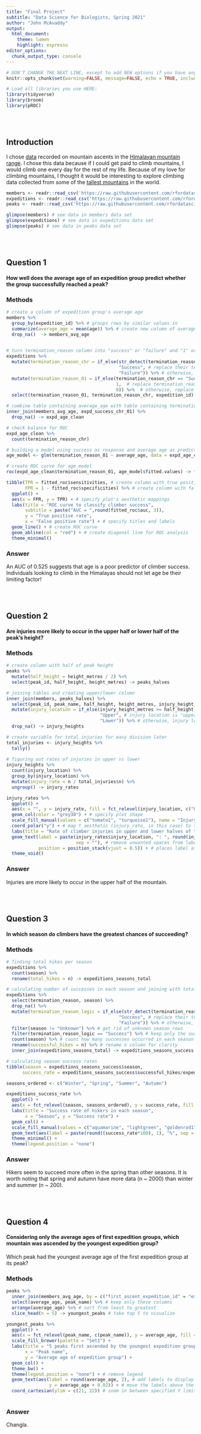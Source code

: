 ```yaml
---
title: "Final Project"
subtitle: "Data Science for Biologists, Spring 2021"
author: "John McAvaddy"
output: 
  html_document:
    theme: lumen
    highlight: espresso
editor_options: 
  chunk_output_type: console
---
```


```r
# DON'T CHANGE THE NEXT LINE, except to add NEW options if you have any.
knitr::opts_chunk$set(warning=FALSE, message=FALSE, echo = TRUE, include = TRUE)

# Load all libraries you use HERE:
library(tidyverse)
library(broom)
library(pROC)
```

<br><br>

## Introduction

I chose [data](https://github.com/rfordatascience/tidytuesday/tree/master/data/2020/2020-09-22) recorded on mountain ascents in the [Himalayan mountain range](https://en.wikipedia.org/wiki/Himalayas). I chose this data because if I could get paid to climb mountains, I would climb one every day for the rest of my life. Because of my love for climbing mountains, I thought it would be interesting to explore climbing data collected from some of the [tallest mountains](https://en.wikipedia.org/wiki/List_of_highest_mountains_on_Earth) in the world. 

```r
members <- readr::read_csv('https://raw.githubusercontent.com/rfordatascience/tidytuesday/master/data/2020/2020-09-22/members.csv')
expeditions <- readr::read_csv('https://raw.githubusercontent.com/rfordatascience/tidytuesday/master/data/2020/2020-09-22/expeditions.csv')
peaks <- readr::read_csv('https://raw.githubusercontent.com/rfordatascience/tidytuesday/master/data/2020/2020-09-22/peaks.csv')

glimpse(members) # see data in members data set
glimpse(expeditions) # see data in expeditions data set
glimpse(peaks) # see data in peaks data set
```

<br><br>

## Question 1

#### How well does the average age of an expedition group predict whether the group successfully reached a peak?

### Methods
```r
# create a column of expedition group's average age
members %>%
  group_by(expedition_id) %>% # groups rows by similar values in
  summarize(average_age = mean(age)) %>% # create new column of average ages of each expedition group
  drop_na()  -> members_avg_age 
  

# turn termination_reason column into "success" or "failure" and "1" or "0"
expeditions %>%
  mutate(termination_reason_chr = if_else(str_detect(termination_reason, "Success"), # find expedition groups that succeeded
                                          "Success", # replace their termination_reason with success
                                          "Failure")) %>% # otherwise, replace termination_reason with failure
  mutate(termination_reason_01 = if_else(termination_reason_chr == "Success", # find expedition groups that succeeded
                                         1,  # replace termination_reason with 1
                                         0)) %>%  # otherwise, replace termination_reason with 0
  select(termination_reason_01, termination_reason_chr, expedition_id) -> expd_success_chr_01

# combine table containing average_age with table containing termination_reason by expedition_id column
inner_join(members_avg_age, expd_success_chr_01) %>%
  drop_na() -> expd_age_clean
```

```r
# check balance for ROC
expd_age_clean %>%
  count(termination_reason_chr)

# building a model using success as response and average age as predictor
age_model <- glm(termination_reason_01 ~ average_age, data = expd_age_clean, family = "binomial")

# create ROC curve for age_model
roc(expd_age_clean$termination_reason_01, age_model$fitted.values) -> fitted_roc
```

```r
tibble(TPR = fitted_roc$sensitivities, # create column with true positive rate values
       FPR = 1 - fitted_roc$specificities) %>% # create column with false positive rate values
  ggplot() + 
  aes(x = FPR, y = TPR) + # specify plot's aesthetic mappings
  labs(title = "ROC curve to classify climber success", 
       subtitle = paste("AUC = ",round(fitted_roc$auc, 3)),
       y = "True positive rate",
       x = "False positive rate") + # specify titles and labels
  geom_line() + # create ROC curve
  geom_abline(col = "red") + # create diagonal line for ROC analysis
  theme_minimal()

```

### Answer

An AUC of 0.525 suggests that age is a poor predictor of climber success. Individuals looking to climb in the Himalayas should not let age be their limiting factor!


<br><br>

## Question 2

#### Are injuries more likely to occur in the upper half or lower half of the peak's height?
### Methods
```r
# create column with half of peak height
peaks %>%
  mutate(half_height = height_metres / 2) %>%
  select(peak_id, half_height, height_metres) -> peaks_halves

# joining tables and creating upper/lower column
inner_join(members, peaks_halves) %>%
  select(peak_id, peak_name, half_height, height_metres, injury_height_metres) %>% # keep these columns
  mutate(injury_location = if_else(injury_height_metres >= half_height, # if the injury occurred above the halfway height
                                   "Upper", # injury location is "upper"
                                   "Lower")) %>% # otherwise, injury location is "lower"
  drop_na() -> injury_heights

# create variable for total injuries for easy division later
total_injuries <- injury_heights %>%
  tally()
  
# figuring out rates of injuries in upper vs lower
injury_heights %>%
  count(injury_location) %>%
  group_by(injury_location) %>%
  mutate(injury_rate = n / total_injuries$n) %>%
  ungroup() -> injury_rates
```


```r
injury_rates %>%
  ggplot() +
  aes(x = "", y = injury_rate, fill = fct_relevel(injury_location, c("Upper", "Lower"))) + # specify plot aesthetic mappings
  geom_col(color = "grey30") + # specify plot shape
  scale_fill_manual(values = c("tomato1", "turquoise1"), name = "Injury location")  + # specify fill colors and legend title
  coord_polar("y") + # map Y aesthetic (injury_rate, in this case) to the columns that will form the wedges (ie, which data do I want to be the wedges of the pie chart)
  labs(title = "Rate of climber injuries in upper and lower halves of the mountain's height") +
  geom_text(label = paste(injury_rates$injury_location, ": ", round(injury_rates$injury_rate, 4), # label specifications
                          sep = ""), # remove unwanted spaces from labels
            position = position_stack(vjust = 0.5)) + # places label at center of wedge/column
  theme_void()
```

### Answer

Injuries are more likely to occur in the upper half of the mountain. 

<br><br>

## Question 3

#### In which season do climbers have the greatest chances of succeeding?

### Methods
```r
# finding total hikes per season
expeditions %>%
  count(season) %>%
  rename(total_hikes = n) -> expeditions_seasons_total

# calculating number of successes in each season and joining with total hike tibble
expeditions %>%
  select(termination_reason, season) %>%
  drop_na() %>%
  mutate(termination_reason_logic = if_else(str_detect(termination_reason, "Success"), # find expedition groups that succeeded
                                          "Success", # replace their termination_reason with success
                                          "Failure")) %>% # otherwise, replace termination_reason with failure
  filter(season != "Unknown") %>% # get rid of unknown season rows
  filter(termination_reason_logic == "Success") %>% # keep only the successes
  count(season) %>% # count how many successes occurred in each season
  rename(successful_hikes = n) %>% # rename n column for clarity
  inner_join(expeditions_seasons_total) -> expeditions_seasons_success # join with tibble containing total number of hikes in each season

# calculating season success rates
tibble(season = expeditions_seasons_success$season,
      success_rate = expeditions_seasons_success$successful_hikes/expeditions_seasons_success$total_hikes) -> expeditions_success_rate
```
```r
seasons_ordered <- c("Winter", "Spring", "Summer", "Autumn")

expeditions_success_rate %>%
  ggplot() +
  aes(x = fct_relevel(season, seasons_ordered), y = success_rate, fill = seasons_ordered) +
  labs(title = "Success rate of hikers in each season",
       x = "Season", y = "Success rate") +
  geom_col() +
  scale_fill_manual(values = c("aquamarine", "lightgreen", "goldenrod1", "tomato")) +
  geom_text(aes(label = paste(round((success_rate*100), 1), "%", sep = ""), y = success_rate + 0.012)) + 
  theme_minimal() +
  theme(legend.position = "none")
```

### Answer

Hikers seem to succeed more often in the spring than other seasons. It is worth noting that spring and autumn have more data (n ~ 2000) than winter and summer (n ~ 200).


<br><br>

## Question 4

#### Considering only the average ages of first expedition groups, which mountain was ascended by the youngest expedition group?

Which peak had the youngest average age of the first expedition group at its peak?

### Methods
```r
peaks %>%
  inner_join(members_avg_age, by = c("first_ascent_expedition_id" = "expedition_id")) %>% # combine tibbles with average age and group's average age
  select(average_age, peak_name) %>% # keep only these columns
  arrange(average_age) %>% # sort from least to greatest
  slice_head(n = 5) -> youngest_peaks # take top 5 to visualize
```
```r
youngest_peaks %>%
  ggplot() +
  aes(x = fct_relevel(peak_name, c(peak_name)), y = average_age, fill = peak_name) + 
  scale_fill_brewer(palette = "Set1") +
  labs(title = "5 peaks first ascended by the youngest expedition groups",
       x = "Peak name",
       y = "Average age of expedition group") +
  geom_col() +
  theme_bw() + 
  theme(legend.position = "none") + # remove legend
  geom_text(aes(label = round(average_age, 2), # add labels to display average age
                y = average_age + 0.02)) + # move the labels above the top of the column they represent
  coord_cartesian(ylim = c(21, 22)) # zoom in between specified Y limits
  
```

### Answer

Changla.
